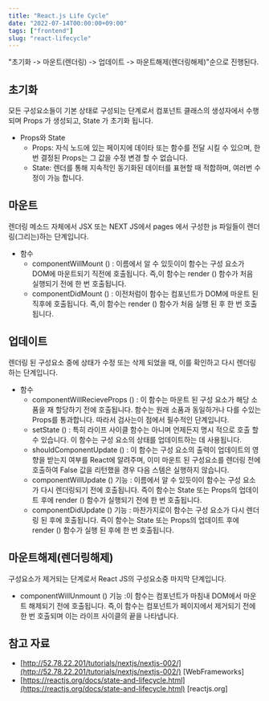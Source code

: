```yaml
---
title: "React.js Life Cycle"
date: "2022-07-14T00:00:00+09:00"
tags: ["frontend"]
slug: "react-lifecycle"
---
```


"초기화 -> 마운트(렌더링) -> 업데이트 -> 마운트해제(렌더링해제)"순으로 진행된다.  

## 초기화  
모든 구성요소들이 기본 상태로 구성되는 단계로서 컴포넌트 클래스의 생성자에서 수행되며 Props 가 생성되고, State 가 초기화 됩니다.  

* Props와 State
  * Props: 자식 노드에 있는 페이지에 데이타 또는 함수를 전달 시킬 수 있으며, 한 번 결정된 Props는 그 값을 수정 변경 할 수 없습니다.  
  * State: 렌더를 통해 지속적인 동기화된 데이터를 표현할 때 적합하며, 여러번 수정이 가능 합니다.  

## 마운트  
렌더링 메소드 자체에서 JSX 또는 NEXT JS에서 pages 에서 구성한 js 파일들이 렌더링(그리는)하는 단계입니다.

* 함수
  * componentWillMount () : 이름에서 알 수 있듯이이 함수는 구성 요소가 DOM에 마운트되기 직전에 호출됩니다. 즉,이 함수는 render () 함수가 처음 실행되기 전에 한 번 호출됩니다.  
  * componentDidMount () : 이전처럼이 함수는 컴포넌트가 DOM에 마운트 된 직후에 호출됩니다. 즉,이 함수는 render () 함수가 처음 실행 된 후 한 번 호출됩니다.

## 업데이트
렌더링 된 구성요소 중에 상태가 수정 또는 삭제 되었을 때, 이를 확인하고 다시 렌더링 하는 단계입니다.

* 함수
  * componentWillRecieveProps () : 이 함수는 마운트 된 구성 요소가 해당 소품을 재 할당하기 전에 호출됩니다. 함수는 원래 소품과 동일하거나 다를 수있는 Props를 통과합니다. 따라서 검사는이 점에서 필수적인 단계입니다.  
  * setState () : 특히 라이프 사이클 함수는 아니며 언제든지 명시 적으로 호출 할 수 있습니다. 이 함수는 구성 요소의 상태를 업데이트하는 데 사용됩니다.  
  * shouldComponentUpdate () : 이 함수는 구성 요소의 출력이 업데이트의 영향을 받는지 여부를 React에 알려주며, 이미 마운트 된 구성요소를 렌더링 전에 호출하여 False 값을 리턴했을 경우 다음 스템은 실행하지 않습니다.  
  * componentWillUpdate () 기능 : 이름에서 알 수 있듯이이 함수는 구성 요소가 다시 렌더링되기 전에 호출됩니다. 즉이 함수는 State 또는 Props의 업데이트 후에 render () 함수가 실행되기 전에 한 번 호출됩니다.  
  * componentDidUpdate () 기능 : 마찬가지로이 함수는 구성 요소가 다시 렌더링 된 후에 호출됩니다. 즉이 함수는 State 또는 Props의 업데이트 후에 render () 함수가 실행 된 후에 한 번 호출됩니다.

## 마운트해제(렌더링해제)  
구성요소가 제거되는 단계로서 React JS의 구성요소중 마지막 단계입니다.

* componentWillUnmount () 기능 :이 함수는 컴포넌트가 마침내 DOM에서 마운트 해제되기 전에 호출됩니다. 즉,이 함수는 컴포넌트가 페이지에서 제거되기 전에 한 번 호출되며 이는 라이프 사이클의 끝을 나타냅니다.

## 참고 자료
- [http://52.78.22.201/tutorials/nextjs/nextjs-002/](http://52.78.22.201/tutorials/nextjs/nextjs-002/) [WebFrameworks]
- [https://reactjs.org/docs/state-and-lifecycle.html](https://reactjs.org/docs/state-and-lifecycle.html) [reactjs.org]

